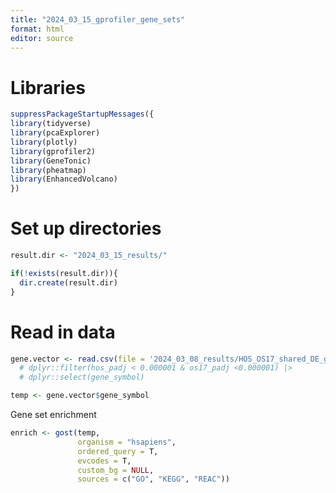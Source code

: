 ---
title: "2024_03_15_gprofiler_gene_sets"
format: html
editor: source
---

# Libraries

```{r}
suppressPackageStartupMessages({
library(tidyverse)
library(pcaExplorer)
library(plotly)
library(gprofiler2)
library(GeneTonic)
library(pheatmap)
library(EnhancedVolcano)
})
```

# Set up directories

```{r}
result.dir <- "2024_03_15_results/"

if(!exists(result.dir)){
  dir.create(result.dir)
}
```

# Read in data

```{r}
gene.vector <- read.csv(file = '2024_03_08_results/HOS_OS17_shared_DE_genes.csv')
  # dplyr::filter(hos_padj < 0.000001 & os17_padj <0.000001) |> 
  # dplyr::select(gene_symbol) 

temp <- gene.vector$gene_symbol
```


Gene set enrichment

```{r}
enrich <- gost(temp,
               organism = "hsapiens",
               ordered_query = T,
               evcodes = T,
               custom_bg = NULL,
               sources = c("GO", "KEGG", "REAC"))
```







